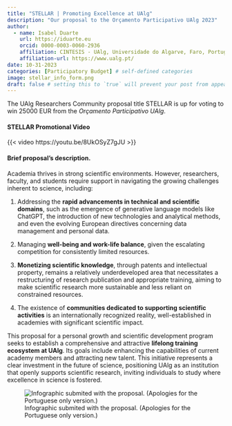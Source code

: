 ```yaml
---
title: "STELLAR | Promoting Excellence at UAlg"
description: "Our proposal to the Orçamento Participativo UAlg 2023"
author:
  - name: Isabel Duarte
    url: https://iduarte.eu
    orcid: 0000-0003-0060-2936
    affiliation: CINTESIS - UAlg, Universidade do Algarve, Faro, Portugal
    affiliation-url: https://www.ualg.pt/ 
date: 10-31-2023
categories: [Participatory Budget] # self-defined categories
image: stellar_info_form.png
draft: false # setting this to `true` will prevent your post from appearing on your listing page until you're ready!
---
```


The UAlg Researchers Community proposal title STELLAR is up for voting to win 25000 EUR from the *Orçamento Participativo UAlg*.

#### STELLAR Promotional Video

{{< video https://youtu.be/8UkOSyZ7gJU >}}

#### Brief proposal's description.

Academia thrives in strong scientific environments. However, researchers, faculty, and students require support in navigating the growing challenges inherent to science, including:

1.  Addressing the **rapid advancements in technical and scientific domains**, such as the emergence of generative language models like ChatGPT, the introduction of new technologies and analytical methods, and even the evolving European directives concerning data management and personal data.

2.  Managing **well-being and work-life balance**, given the escalating competition for consistently limited resources.

3.  **Monetizing scientific knowledge**, through patents and intellectual property, remains a relatively underdeveloped area that necessitates a restructuring of research publication and appropriate training, aiming to make scientific research more sustainable and less reliant on constrained resources.

4.  The existence of **communities dedicated to supporting scientific activities** is an internationally recognized reality, well-established in academies with significant scientific impact.

This proposal for a personal growth and scientific development program seeks to establish a comprehensive and attractive **lifelong training ecosystem at UAlg**. Its goals include enhancing the capabilities of current academy members and attracting new talent. This initiative represents a clear investment in the future of science, positioning UAlg as an institution that openly supports scientific research, inviting individuals to study where excellence in science is fostered.


![Infographic submited with the proposal. (Apologies for the Portuguese only version.)](infographic_orcamento_participativo_2023_color2.png)
